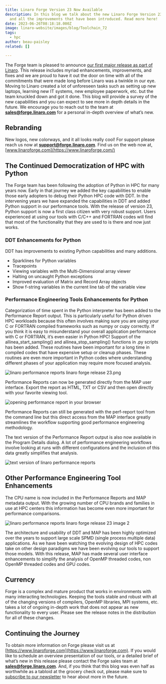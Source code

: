 ```yaml
---
title: Linaro Forge Version 23 Now Available
description: In this blog we talk about the new Linaro Forge Version 23 release
  and all the improvements that have been introduced. Read more here!
date: 2023-06-26T08:18:18.000Z
image: linaro-website/images/blog/Toolchain_72
tags:
  - hpc
author: beau-paisley
related: []

---
```


The Forge team is pleased to announce [our first major release as part of Linaro](https://www.linaroforge.com/downloadForge/). This release includes myriad enhancements, improvements, and fixes and we are proud to have it out the door on time with all of the commitments that were made long before Linaro was a twinkle in our eye.  Moving to Linaro created a lot of unforeseen tasks such as setting up new laptops, learning new IT systems, new employee paperwork,  etc. but the team knuckled down and got it done.   This blog will provide a survey of the new capabilities and you can expect to see more in depth details in the future.  We encourage you to reach out to the team at **sales@forge.linaro.com** for a personal in-depth overview of what’s new.

## Rebranding

New logos, new colorways, and it all looks really cool!  For support please reach us now at **support@forge.linaro.com**. Find us on the web now at, [www.linaroforge.com](https://www.linaroforge.com/)

## The Continued Democratization of HPC with Python

The Forge team has been following the adoption of Python in HPC for many years now.   Early in that journey we added the key capabilities to enable those early adopters to debug their Python HPC  code with DDT.  In the intervening years we have expanded the capabilities in DDT and added Python support in our performance tools.  With the release of version 23, Python support is now a first class citizen with very robust support.   Users experienced at using our tools with C/C++ and FORTRAN codes will find that most of the functionality that they are used to is there and now just works.

### DDT Enhancements for Python

DDT has improvements to existing Python capabilities and many additions.

* Sparklines for Python variables
* Tracepoints
* Viewing variables with the Multi-Dimensional array viewer
* Halting on uncaught Python exceptions
* Improved evaluation of Matrix and Record Array objects
* Show f-string variables in the current line tab of the variable view

### Performance Engineering Tools Enhancements for Python

Categorization of time spent in the Python interpreter has been added to the Performance Report output.   This is particularly useful for Python driven HPC workloads because this often involves making sure you are using your C or FORTRAN compiled frameworks such as numpy or cupy correctly.   If you think it is easy to misunderstand your overall application performance with C or FORTRAN, it’s even easier in Python HPC!  Support of the allinea\_start\_sampling() and allinea\_stop\_sampling() functions in .py scripts has been added.   These routines have been important for a long time in compiled codes that have expensive setup or cleanup phases.  These routines are even more important in Python codes where understanding different  phases of your application may require more focused analysis.

![linaro performance reports linaro forge release 23.png](/linaro-website/images/blog/linaro-performance-reports-release-23)

Performance Reports can now be generated directly from the MAP user interface.  Export the report as HTML, TXT or CSV and then open directly with your favorite viewing tool.

![opening performance report in your browser](/linaro-website/images/blog/opening-performance-report-in-your-browser)

Performance Reports can still be generated with the perf-report tool from the command line but this direct access from the MAP interface greatly streamlines the workflow supporting good performance engineering methodology.

The text version of the Performance Report output is also now available in the Program Details dialog.   A lot of performance engineering workflows involve looking at runs with different configurations and the inclusion of this data greatly simplifies that analysis.

![text version of linaro performance reports](/linaro-website/images/blog/text-version-of-linaro-performance-reports)

## Other Performance Engineering Tool Enhancements

The CPU name is now included in the Performance Reports and MAP metadata output.   With the growing number of CPU brands and families in use at HPC centers this information has become even more important for performance comparisons.

![linaro performance reports linaro forge release 23 image 2](/linaro-website/images/blog/linaro-performance-reports-release-23-image-2)

The architecture and usability of DDT and MAP has been highly optimized over the years to support large scale SPMD (single process multiple data) applications.  As we have been watching the evolving design of HPC codes take on other design paradigms we have been evolving our tools to support those models.   With this release, MAP has made several user interface enhancements to simplify the analysis of OpenMP threaded codes, non OpenMP threaded codes and GPU codes.

## Currency

Forge is a complex and mature product that works in environments with many interacting technologies.  Keeping the tools stable and robust with all of the changing versions of compilers, OpenMP libraries, MPI systems, etc. takes a lot of ongoing in-depth work that does not appear as new functionality to every user.   Please see the release notes in the distribution for all of these changes.

## Continuing the Journey

To obtain more information on Forge please visit us at [https://www.linaroforge.com](https://www.linaroforge.com).  If you would like to schedule an overview presentation  of our tools, or a detailed brief of what’s new in this release  please contact the Forge sales team at **sales@forge.linaro.com**.   And, if you think that this blog was even half as worthwhile as a tabloid at the grocery check out, please make sure to [subscribe to our newsletter](https://linaro.us3.list-manage.com/subscribe?u=14baaae786342d0d405ee59c2\&id=bcfa4abc8f) to hear about more in the future.
